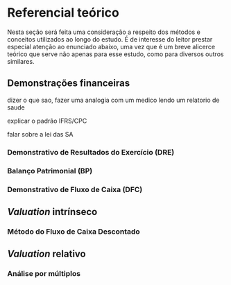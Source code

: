 # Referencial teórico

Nesta seção será feita uma consideração a respeito dos métodos e conceitos utilizados ao longo do estudo. É de interesse do leitor prestar especial atenção ao enunciado abaixo, uma vez que é um breve alicerce teórico que serve não apenas para esse estudo, como para diversos outros similares.

## Demonstrações financeiras

dizer o que sao, fazer uma analogia com um medico lendo um relatorio de saude

explicar o padrão IFRS/CPC

falar sobre a lei das SA

### Demonstrativo de Resultados do Exercício (DRE)

### Balanço Patrimonial (BP)

### Demonstrativo de Fluxo de Caixa (DFC)

## _Valuation_ intrínseco

### Método do Fluxo de Caixa Descontado

## _Valuation_ relativo

### Análise por múltiplos